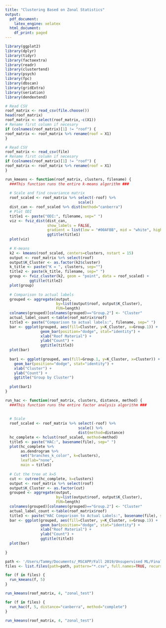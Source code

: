 ```yaml
---
title: "Clustering Based on Zonal Statistics"
output:
  pdf_document:
    latex_engine: xelatex
  html_document:
    df_print: paged
---
```


```r
library(ggplot2)
library(dplyr)
library(tidyr)
library(factoextra)
library(readr)
library(clustertend)
library(psych)
library(fpc)
library(dbscan)
library(gridExtra)
library(seriation)
library(dendextend)
```


``` r

# Read CSV
roof_matrix <- read_csv(file.choose())
head(roof_matrix)
roof_matrix <- select(roof_matrix,-c(X1))
# Rename first column if necesary
if (colnames(roof_matrix)[1] != "roof") {
roof_matrix <- roof_matrix %>% rename(roof = X1)
}

# Read CSV
roof_matrix <- read_csv(file)
# Rename first column if necesary
if (colnames(roof_matrix)[1] != "roof") {
roof_matrix <- roof_matrix %>% rename(roof = X1)
}

```

```r
run_kmeans <- function(roof_matrix, clusters, filename) {
  ###This function runs the entire k-means algorithm ###
  
  # Scale and find covariance matrix
  roof_scaled <- roof_matrix %>% select(-roof) %>%
                                 scale()
  dist_can <- roof_scaled %>% dist(method="canberra")
  # Plot ODI
  title1 <- paste("ODI:", filename, sep=" ")
  viz <- fviz_dist(dist_can,
                   show_labels = FALSE,
                   gradient = list(low = "#00AFBB", mid = "white", high = "#FC4E07")) +
                   ggtitle(title1)
  plot(viz)
  
  # K-means
  k2 <- kmeans(roof_scaled, centers=clusters, nstart = 15)
  output <- roof_matrix %>% select(roof)
  output$K_Cluster <- as.factor(k2$cluster)
  k_title <- paste("K = ", clusters, sep="")
  title2 <- paste(k_title, filename, sep=" ")
  group <- fviz_cluster(k2, geom = "point", data = roof_scaled) +
           ggtitle(title2)
  plot(group)
  
  # Comparison to actual labels
  grouped <- aggregate(output,
                       by=list(output$roof, output$K_Cluster),
                       FUN=length)
  colnames(grouped)[colnames(grouped)=="Group.2"] <- "Cluster"
  actual_label_count <-table(roof_matrix$roof)
  title3 <- paste("Comparison to actual labels:", filename, sep=" ")
  bar <- ggplot(grouped, aes(fill=Cluster, y=K_Cluster, x=Group.1)) + 
                geom_bar(position="dodge", stat="identity") +
                xlab("Roof Material") +
                ylab("Count") +
                ggtitle(title3)
  plot(bar)
  
  bar1 <- ggplot(grouped, aes(fill=Group.1, y=K_Cluster, x=Cluster)) + 
    geom_bar(position="dodge", stat="identity") +
    xlab("Cluster") +
    ylab("Count") +
    ggtitle("Group by Cluster")
  
  plot(bar1)
}
```

```r
run_hac <- function(roof_matrix, clusters, distance, method) {
  ###This function runs the entire factor analysis algorithm ###
  
  
  # Scale
  roof_scaled <- roof_matrix %>% select(-roof) %>%
                                 scale() %>%
                                 dist(method=distance)
  hc_complete <- hclust(roof_scaled, method=method)
  title5 <- paste("HAC:", basename(file), sep=" ")
  plot(hc_complete %>%
       as.dendrogram %>%
       set("branches_k_color", k=clusters),
       leaflab="none",
       main = title5)
  
  # Cut the tree at k=5
  cut <- cutree(hc_complete, k=clusters)
  output <- roof_matrix %>% select(roof)
  output$K_Cluster <- as.factor(cut)
  grouped <- aggregate(output,
                       by=list(output$roof, output$K_Cluster),
                       FUN=length)
  colnames(grouped)[colnames(grouped)=="Group.2"] <- "Cluster"
  actual_label_count <-table(roof_matrix$roof)
  title3 <- paste("HAC Comparison to Actual Labels:", basename(file), sep=" ")
  bar <- ggplot(grouped, aes(fill=Cluster, y=K_Cluster, x=Group.1)) + 
                geom_bar(position="dodge", stat="identity") +
                xlab("Roof Material") +
                ylab("Count") +
                ggtitle(title3)
  plot(bar)
  
}
```


```r
path <- '/Users/Tammy/Documents/_MSCAPP/Fall 2019/Unsupervised ML/Final Project/mapping-disaster-risk/data'
files <- list.files(path=path, pattern="*.csv", full.names=TRUE, recursive=FALSE)

for (f in files) {
  run_kmeans(f, 5)
}

run_kmeans(roof_matrix, 4, "zonal_test")
```

```r
for (f in files) {
  run_hac(f, 5, distance="canberra", method="complete")
}

run_kmeans(roof_matrix, 4, "zonal_test")
```

